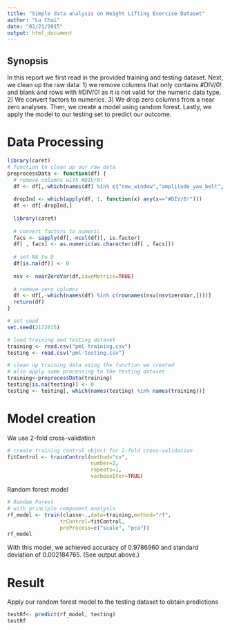 ```yaml
---
title: "Simple data analysis on Weight Lifting Exercise Dataset"
author: "Lu Chai"
date: "02/21/2015"
output: html_document
---
```


Synopsis
---------------------------------------------------
In this report we first read in the provided training and testing dataset. Next, we clean up the raw data: 1) we remove columns that only contains #DIV/0! and blank and rows with #DIV/0! as it is not valid for the numeric data type. 2) We convert factors to numerics. 3) We drop zero columns from a near zero analyses. Then, we create a model using random forest. Lastly, we apply the model to our testing set to predict our outcome.

# Data Processing

```r
library(caret)
# function to clean up our raw data
preprocessData <- function(df) {
  # remove columns with #DIV/0!
  df <- df[,-which(names(df) %in% c("new_window","amplitude_yaw_belt", "amplitude_yaw_forearm","amplitude_yaw_dumbbell", "kurtosis_yaw_forearm", "kurtosis_yaw_belt", "skewness_yaw_belt", "kurtosis_yaw_dumbbell", "skewness_yaw_dumbbell", "skewness_yaw_forearm"))]
  
  dropInd <- which(apply(df, 1, function(x) any(x=="#DIV/0!")))
  df <- df[-dropInd,]
  
  library(caret)
  
  # convert factors to numeric 
  facs <- sapply(df[,-ncol(df)], is.factor)
  df[ , facs] <- as.numeric(as.character(df[ , facs]))
  
  # set NA to 0
  df[is.na(df)] <- 0
  
  nsv <- nearZeroVar(df,saveMetrics=TRUE)
  
  # remove zero columns
  df <- df[,-which(names(df) %in% c(rownames(nsv[nsv$zeroVar,])))]
  return(df)
}

# set seed
set.seed(2172015)

# load training and testing dataset
training <- read.csv("pml-training.csv")
testing <- read.csv("pml-testing.csv")

# clean up training data using the function we created 
# also apply same processing to the testing dataset
training<-preprocessData(training)
testing[is.na(testing)] <- 0
testing <- testing[, which(names(testing) %in% names(training))]

```

# Model creation

We use 2-fold cross-validation
```r
# create training control object for 2-fold cross-validation
fitControl <- trainControl(method="cv",
                           number=2,
                           repeats=1,
                           verboseIter=TRUE)
```

Random forest model

```r
# Random Forest
# with principle component analysis
rf_model <- train(classe~.,data=training,method="rf",
                 trControl=fitControl,
                 preProcess=c("scale", "pca")) 
rf_model

```
With this model, we achieved accuracy of 0.9786960 and standard deviation of 0.002184765. (See output above.)

# Result
Apply our random forest model to the testing dataset to obtain predictions
```r
testRf<- predict(rf_model, testing)
testRf
```